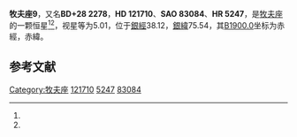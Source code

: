 {{Starbox begin
| name = 牧夫座9
}}
{{Starbox observe
| epoch = [[J2000.0|J2000.0]]
| constell = [[牧夫座|牧夫座]]<ref name=SIMBAD>{{cite web
 | url=http://simbad.u-strasbg.fr/simbad/sim-id?Ident=HR+5247
 | title=Pulsating variable Star
 | publisher=Centre de Données astronomiques de Strasbourg
 | work=SIMBAD
 | accessdate=2012-07-13
 | archive-date=2019-08-18
 | archive-url=https://web.archive.org/web/20190818205528/http://simbad.u-strasbg.fr/simbad/sim-id?Ident=HR+5247
 | dead-url=no
 }}</ref><ref name=DATA>{{cite web
 | url=http://vizier.u-strasbg.fr/viz-bin/VizieR-5?-out.add=.&-source=5050&-corr=PK=HR&-out.max=9999&HR=5247
 | title=VizieR Detailed Page
 | accessdate=2012-07-13
 | archive-date=2016-03-05
 | archive-url=https://web.archive.org/web/20160305005624/http://vizier.u-strasbg.fr/viz-bin/VizieR-5?-out.add=.&-source=5050&-corr=PK=HR&-out.max=9999&HR=5247
 | dead-url=no
 }}</ref>
| 星官 = 
| ra = {{RA|13|56|34.2}}<ref name=SIMBAD /><ref name=DATA />
| dec = {{DEC|+27|29|31}}<ref name=SIMBAD /><ref name=DATA />
| appmag_v = 5.01<ref name=SIMBAD /><ref name=DATA />
}}
{{Starbox character
| class = K3III<ref name=SIMBAD /><ref name=DATA />
| b-v = 1.42<ref name=SIMBAD /><ref name=DATA />
| u-b = 1.72<ref name=SIMBAD /><ref name=DATA />
| r-i = 0.75<ref name=SIMBAD /><ref name=DATA />
| variable = 
}}
{{Starbox astrometry
| radial_v = 1.72
| prop_mo_ra = -40
| parallax = 0.008
| p_error = 
}}
{{Starbox catalog
| names =BD+28 2278，[[SAO星表|SAO]] 83084，[[HD星表|HD]] 121710，[[HR星表|HR]] 5247}}
{{Starbox reference |Simbad=HR+5247}}
{{Starbox end}}

'''牧夫座9'''，又名'''BD+28 2278'''，'''HD 121710'''、'''SAO 83084'''、'''HR 5247'''，是[[牧夫座|牧夫座]]的一颗恒星<ref name=SIMBAD /><ref name=DATA />，视星等为5.01，位于[[銀道座標系|銀經]]38.12，[[銀道座標系|銀緯]]75.54，其[[B1900.0|B1900.0]]坐标为赤經{{RA|13|52|0.2}}，赤緯{{DEC|+27|75.54|57}}。

== 参考文献 ==
{{reflist}}

{{star-stub}}

{{牧夫座恒星}}
{{星官|帝席|3|1}}
[[Category:牧夫座|Category:牧夫座]]
[[Category:HD和HDE天體|121710]]
[[Category:HR天體|5247]]
[[Category:SAO天體|83084]]